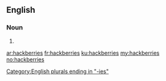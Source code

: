 ==English==

===Noun===
{{head|en|noun plural form}}

# {{plural of|hackberry|lang=en}}

[[Category:English plurals ending in "-ies"]]

[[ar:hackberries]]
[[fr:hackberries]]
[[ku:hackberries]]
[[my:hackberries]]
[[no:hackberries]]